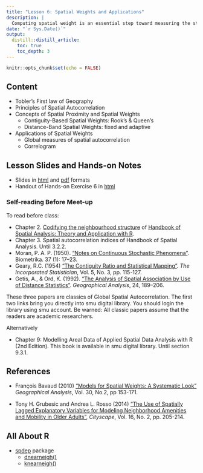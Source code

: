 ```yaml
---
title: "Lesson 6: Spatial Weights and Applications"
description: |
  Computing spatial weight is an essential step toward measuring the strength of the spatial relationships between objects.  In this lesson, the basic concept of spatial weight will be introduced.  This is followed by a discussion of methods to compute spatial weights.
date: "`r Sys.Date()`"
output:
  distill::distill_article:
    toc: true
    toc_depth: 3
---
```


```r
knitr::opts_chunk$set(echo = FALSE)
```

## Content

- Tobler’s First law of Geography
- Principles of Spatial Autocorrelation
- Concepts of Spatial Proximity and Spatial Weights
    - Contiguity-Based Spatial Weights: Rook's & Queen's
    - Distance-Band Spatial Weights: fixed and adaptive
- Applications of Spatial Weights
    - Global measures of spatial autocorrelation
    - Correlogram

## Lesson Slides and Hands-on Notes 

+ Slides in [html](../lesson/Lesson06/Lesson06-Spatial_Weights.html) and [pdf](../lesson/Lesson06/Lesson06-Spatial_Weights.pdf) formats
+ Handout of Hands-on Exercise 6 in [html]()

### Self-reading Before Meet-up

To read before class:

- Chapter 2. [Codifying the neighbourhood structure](https://www.insee.fr/en/statistiques/fichier/3635545/imet131-f-chapitre-2.pdf) of [Handbook of Spatial Analysis: Theory and Application with R](https://www.insee.fr/en/information/3635545).
- Chapter 3. Spatial autocorrelation indices of Handbook of Spatial Analysis. Until 3.2.2.
- Moran, P. A. P. (1950). ["Notes on Continuous Stochastic Phenomena"](https://www-jstor-org.libproxy.smu.edu.sg/stable/2332142?seq=1#metadata_info_tab_contents). Biometrika. 37 (1): 17–23.
- Geary, R.C. (1954) ["The Contiguity Ratio and Statistical Mapping"](https://www-jstor-org.libproxy.smu.edu.sg/stable/2986645?sid=primo&origin=crossref&seq=1#metadata_info_tab_contents). *The Incorporated Statistician*, Vol. 5, No. 3, pp. 115-127. 
- Getis, A., & Ord, K. (1992). ["The Analysis of Spatial Association by Use of Distance Statistics"](https://onlinelibrary.wiley.com/doi/abs/10.1111/j.1538-4632.1992.tb00261.x). *Geographical Analysis*, 24, 189–206.

These three papers are classics of Global Spatial Autocorrelation.  The first two links bring you directly into smu digital library.  You should login the library using smu account.  Be warned: All classic papers assume that the readers are academic researchers.

Alternatively

- Chapter 9: Modelling Areal Data of Applied Spatial Data Analysis with R (2nd Edition).  This book is available in smu digital library.  Until section 9.3.1.

## References

* François Bavaud (2010) ["Models for Spatial Weights: A Systematic Look"](https://onlinelibrary.wiley.com/doi/abs/10.1111/j.1538-4632.1998.tb00394.x) *Geographical Analysis*, Vol. 30, No.2, pp 153-171.

* Tony H. Grubesic and Andrea L. Rosso (2014) ["The Use of Spatially Lagged Explanatory Variables for Modeling Neighborhood Amenities and Mobility in Older Adults"](https://www-jstor-org.libproxy.smu.edu.sg/stable/26326897?sid=primo&seq=1#metadata_info_tab_contents), *Cityscape*, Vol. 16, No. 2, pp. 205-214.

## All About R

- [spdep](https://r-spatial.github.io/spdep/articles/CO69.html) package
    - [dnearneigh()](https://r-spatial.github.io/spdep/reference/dnearneigh.html)
    - [knearneigh()](https://r-spatial.github.io/spdep/reference/knearneigh.html)




